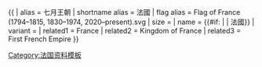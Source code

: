 {{ {{{1<noinclude>|country showdata</noinclude>}}}
| alias = 七月王朝
| shortname alias = 法國
| flag alias = Flag of France (1794–1815, 1830–1974, 2020–present).svg
| size = {{{size|}}}
| name = {{#if: {{{name|}}} | {{{name|}}} | 法國}}
| variant = {{{variant|}}}
<noinclude>
| related1 = France
| related2 = Kingdom of France
| related3 = First French Empire
</noinclude>
}}
<noinclude>
[[Category:法国资料模板]]
</noinclude>